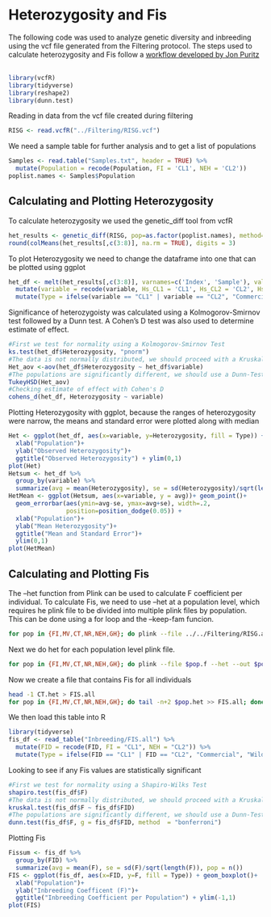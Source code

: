 # Heterozygosity and Fis

The following code was used to analyze genetic diversity and inbreeding using the vcf file generated from the Filtering protocol. The steps used to calculate heterozygosity and Fis follow a [workflow developed by Jon Puritz](https://marineevoecolab.github.io/NACE_MAS_Genomics_Workshop/)\
\
```{r}
library(vcfR)
library(tidyverse)
library(reshape2)
library(dunn.test)
```


Reading in data from the vcf file created during filtering
```{r}
RISG <- read.vcfR("../Filtering/RISG.vcf")
```

We need a sample table for further analysis and to get a list of populations

```{r}
Samples <- read.table("Samples.txt", header = TRUE) %>% 
  mutate(Population = recode(Population, FI = 'CL1', NEH = 'CL2'))
poplist.names <- Samples$Population
```

## Calculating and Plotting Heterozygosity

To calculate heterozygosity we used the genetic_diff tool from vcfR

```{r}
het_results <- genetic_diff(RISG, pop=as.factor(poplist.names), method= 'nei')
round(colMeans(het_results[,c(3:8)], na.rm = TRUE), digits = 3)
```

To plot Heterozygosity we need to change the dataframe into one that can be plotted using ggplot

```{r}
het_df <- melt(het_results[,c(3:8)], varnames=c('Index', 'Sample'), value.name = 'Heterozygosity', na.rm=TRUE) %>%
  mutate(variable = recode(variable, Hs_CL1 = 'CL1', Hs_CL2 = 'CL2', Hs_MV = "MV", Hs_NR = "NR", Hs_GH = "GH", Hs_CT = "CT")) %>%
  mutate(Type = ifelse(variable == "CL1" | variable == "CL2", "Commercial", "Wild"))
```

Significance of heterozygoisty was calculated using a Kolmogorov-Smirnov test followed by a Dunn test. A Cohen's D test was also used to determine estimate of effect.
```{r}
#First we test for normality using a Kolmogorov-Smirnov Test
ks.test(het_df$Heterozygosity, "pnorm")
#The data is not normally distributed, we should proceed with a Kruskall test
Het_aov <-aov(het_df$Heterozygosity ~ het_df$variable)
#The populations are significantly different, we should use a Dunn-Test post-hoc
TukeyHSD(Het_aov)
#Checking estimate of effect with Cohen's D
cohens_d(het_df, Heterozygosity ~ variable)
```

Plotting Heterozygosity with ggplot, because the ranges of heterozygosity were narrow, the means and standard error were plotted along with median

```{r}
Het <- ggplot(het_df, aes(x=variable, y=Heterozygosity, fill = Type)) + geom_boxplot() +
  xlab("Population")+
  ylab("Observed Heterozygosity")+
  ggtitle("Observed Heterozygosity") + ylim(0,1)
plot(Het)
Hetsum <- het_df %>%
  group_by(variable) %>%
  summarize(avg = mean(Heterozygosity), se = sd(Heterozygosity)/sqrt(length(Heterozygosity)))
HetMean <- ggplot(Hetsum, aes(x=variable, y = avg))+ geom_point()+
  geom_errorbar(aes(ymin=avg-se, ymax=avg+se), width=.2, 
                position=position_dodge(0.05)) +
  xlab("Population")+
  ylab("Mean Heterozygosity")+
  ggtitle("Mean and Standard Error")+
  ylim(0,1)
plot(HetMean)
```

## Calculating and Plotting Fis

The --het function from Plink can be used to calculate F coefficient per individual. To calculate Fis, we need to use --het at a population level, which requires he plink file to be divided into multiple plink files by population. This can be done using a for loop and the --keep-fam funcion.
```{bash}
for pop in {FI,MV,CT,NR,NEH,GH}; do plink --file ../../Filtering/RISG.all.f --keep-fam ../../Filtering/$pop.samples --recode --out $pop.f; done
```

Next we do het for each population level plink file.
```{bash}
for pop in {FI,MV,CT,NR,NEH,GH}; do plink --file $pop.f --het --out $pop; done
```

Now we create a file that contains Fis for all individuals
```{bash}
head -1 CT.het > FIS.all
for pop in {FI,MV,CT,NR,NEH,GH}; do tail -n+2 $pop.het >> FIS.all; done
```

We then load this table into R
```{r}
library(tidyverse)
fis_df <- read_table("Inbreeding/FIS.all") %>%
  mutate(FID = recode(FID, FI = "CL1", NEH = "CL2")) %>%
  mutate(Type = ifelse(FID == "CL1" | FID == "CL2", "Commercial", "Wild"))
```

Looking to see if any Fis values are statistically significant

```{r}
#First we test for normality using a Shapiro-Wilks Test
shapiro.test(fis_df$F)
#The data is not normally distributed, we should proceed with a Kruskall test
kruskal.test(fis_df$F ~ fis_df$FID)
#The populations are significantly different, we should use a Dunn-Test post-hoc
dunn.test(fis_df$F, g = fis_df$FID, method  = "bonferroni")
```

Plotting Fis

```{r}
Fissum <- fis_df %>%
  group_by(FID) %>%
  summarize(avg = mean(F), se = sd(F)/sqrt(length(F)), pop = n())
FIS <- ggplot(fis_df, aes(x=FID, y=F, fill = Type)) + geom_boxplot()+
  xlab("Population")+
  ylab("Inbreeding Coefficent (F)")+
  ggtitle("Inbreeding Coefficient per Population") + ylim(-1,1)
plot(FIS)
```


